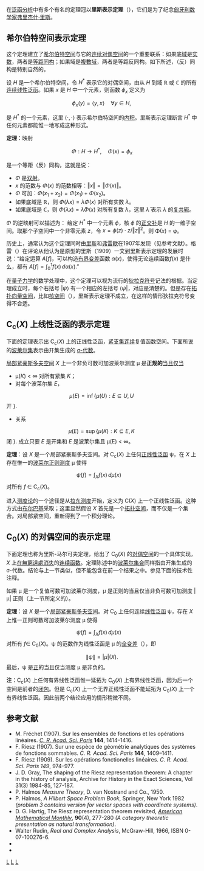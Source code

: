 {{NoteTA
| G1=Math
}}
在[[泛函分析|泛函分析]]中有多个有名的定理冠以'''里斯表示定理'''（{{lang-en|Riesz representation theorem}}），它们是为了纪念[[匈牙利|匈牙利]][[数学家|数学家]][[弗里杰什·里斯|弗里杰什·里斯]]。

== 希尔伯特空间表示定理 ==
这个定理建立了[[希尔伯特空间|希尔伯特空间]]与它的[[连续对偶空间|连续对偶空间]]的一个重要联系：如果底[[域_(數學)|域]]是[[实数|实数]]，两者是[[等距同构|等距同构]]；如果域是[[複數_(數學)|複數域]]，两者是等距反同构。如下所述，（反）同构是特别自然的。

设 <math>H</math> 是一个希尔伯特空间，令 <math>H^*</math> 表示它的对偶空间，由从 <math>H</math> 到域 <math>\mathbb{R}</math> 或 <math>\mathbb{C}</math> 的所有[[连续线性泛函|连续线性泛函]]。如果 <math>x</math> 是 <math>H</math> 中一个元素，则函数 <math>\phi_x</math> 定义为

:<math>\phi_x(y) = \left\langle y , x \right\rangle \quad \forall y \in H ,\,</math>

是  <math>H^*</math> 的一个元素，这里 <math>\langle\cdot,\cdot\rangle</math> 表示希尔伯特空间的[[内积|内积]]。里斯表示定理断言 <math>H^*</math> 中任何元素都能惟一地写成这种形式。

'''定理'''：映射

:<math> \Phi:H \rightarrow H^*, \quad \Phi(x) =  \phi_x </math>

是一个等距（反）同构，这就是说：

* <math>\Phi</math> 是[[双射|双射]]。
* <math>x</math> 的范数与 <math>\Phi(x)</math> 的范数相等：<math>\Vert x \Vert = \Vert\Phi(x)\Vert</math>。
* <math>\Phi</math> 可加：<math>\Phi( x_1 + x_2 ) = \Phi( x_1 ) + \Phi( x_2 )</math>。
* 如果底域是 <math>\mathbb{R}</math>，则 <math>\Phi(\lambda x) = \lambda \Phi(x)</math> 对所有实数 <math>\lambda</math>。
* 如果底域是 <math>\mathbb{C}</math>，则 <math>\Phi(\lambda x) = \bar{\lambda} \Phi(x)</math> 对所有复数 <math>\lambda</math>，这里 <math>\bar{\lambda}</math> 表示 <math>\lambda</math> 的[[复共轭|复共轭]]。

<math>\Phi</math> 的逆映射可以描述为： 给定 <math>H^*</math> 中一个元素 <math>\phi</math>，核 <math>\phi</math> 的[[正交补|正交补]]是 <math> H</math> 的一维子空间。取那个子空间中一个非零元素 <math>z</math>，令 <math>x = \phi(z) \cdot z /{\left\Vert z \right\Vert}^2</math>。则 Φ(''x'') = φ。

历史上，通常认为这个定理同时由[[弗里杰什·里斯|里斯]]和[[莫里斯·雷内·弗雷歇|弗雷歇]]在1907年发现（见参考文献）。格雷（{{lang|en|Gray}}）在评论从他认为是原型的里斯（1909）一文到里斯表示定理的发展时说：“给定运算 <math>A[f]</math>，可以构造[[有界变差|有界变差]]函数 <math>\alpha(x)</math>，使得无论连续函数<math>f(x)</math> 是什么，都有 <math>A[f] = \int_{0}^{1} f(x)\,d\alpha(x)</math>.”

在[[量子力学|量子力学]]的数学处理中，这个定理可以视为流行的[[狄拉克符号|狄拉克符号]]记法的根据。当定理成立时，每个右括号 <math>|\psi\rangle</math> 有一个相应的左括号 <math>\langle\psi|</math>，对应是清楚的。但是存在[[拓扑向量空间|拓扑向量空间]]，比如[[核空间|核空间]]（{{lang-en|Nuclear space}}），里斯表示定理不成立，在这样的情形狄拉克符号变得不合适。

== C<sub>c</sub>(''X'') 上线性泛函的表示定理==
{{main|{{le|里斯-馬可夫-角谷表示定理|Riesz–Markov–Kakutani representation theorem}}}} 
<!--應當拆分-->

下面的定理表示出 C<sub>c</sub>(''X'') 上的正线性泛函，[[紧空间|紧]][[支集|支集]][[连续函数_(拓扑学)|连续]]复值函数空间。下面所说的[[波莱尔集|波莱尔集]]表示由开集生成的 [[σ-代数|σ-代数]]。

[[局部紧|局部紧]][[豪斯多夫空间|豪斯多夫空间]] ''X'' 上一个非负可数可加波莱尔测度 μ 是'''正规的'''[[当且仅当|当且仅当]] 

* μ(''K'') < ∞ 对所有紧集 ''K''；
* 对每个波莱尔集 ''E''，
:<math> \mu(E) = \inf \{\mu(U): E \subseteq U, U \,</math> 开 }.

*  关系
:<math> \mu(E) = \sup \{\mu(K): K \subseteq E, K \,</math> 闭 }.
成立只要 ''E'' 是开集和 ''E'' 是波莱尔集且 μ(E) < ∞。

'''定理'''：设 ''X'' 是一个局部紧豪斯多夫空间。对 C<sub>c</sub>(''X'') 上任何[[正线性泛函|正线性泛函]] ψ，在 ''X'' 上存在惟一的[[波莱尔正则测度|波莱尔正则测度]] μ 使得
:<math> \psi(f) = \int_X f(x) \, d \mu(x) \quad </math>
对所有 ''f'' ∈ C<sub>c</sub>(''X'')。 

进入[[测度论|测度论]]的一个途径是从[[拉东测度|拉东测度]]开始，定义为 C(''X'') 上一个正线性泛函。这种方式由[[布尔巴基|布尔巴基]]采取；这里显然假设 ''X'' 首先是一个[[拓扑空间|拓扑空间]]，而不仅是一个集合。对局部紧空间，重新得到了一个积分理论。

== C<sub>0</sub>(''X'') 的对偶空间的表示定理 ==
下面定理也称为里斯-马尔可夫定理，给出了 C<sub>0</sub>(''X'') 的[[对偶空间|对偶空间]]的一个具体实现，''X'' 上[[在無窮遠處消失|在無窮遠處消失]]的[[连续函数|连续函数]]。定理陈述中的[[波莱尔集合|波莱尔集合]]同样指由开集生成的 σ-代数。结论与上一节类似，但不能包含在前一个结果之中。参见下面的技术性注释。

如果 μ 是一个复值可数可加波莱尔测度，μ 是正则的当且仅当非负可数可加测度 |μ| 正则（上一节所定义的）。

'''定理'''：设 ''X'' 是一个[[局部紧|局部紧]][[豪斯多夫空间|豪斯多夫空间]]。对  C<sub>0</sub> 上任何连续[[线性泛函|线性泛函]] ψ，存在 ''X'' 上惟一正则可数可加波莱尔测度 μ 使得
:<math> \psi(f) = \int_X f(x) \, d \mu(x) \quad </math>
对所有 ''f''∈ C<sub>0</sub>(''X'')。ψ 的范数作为线性泛函是 μ 的[[全变差|全变差]]（{{lang-en|total variation}}），即
:<math> \|\psi\| = |\mu|(X).</math>
最后，ψ 是[[正线性泛函|正]]的当且仅当测度 μ 是非负的。 

'''注'''：C<sub>c</sub>(''X'') 上任何有界线性泛函惟一延拓为 C<sub>0</sub>(''X'') 上有界线性泛函，因为后一个空间是前者的[[闭包_(拓扑学)|闭包]]。但是 C<sub>c</sub>(''X'') 上一个无界正线性泛函不能延拓为  C<sub>0</sub>(''X'') 上一个有界线性泛函。因此前两个结论应用的情形稍微不同。

== 参考文献 ==

* M. Fréchet (1907). Sur les ensembles de fonctions et les opérations linéaires. ''[[Les_Comptes_rendus_de_l'Académie_des_sciences|C. R. Acad. Sci. Paris]]'' '''144''', 1414–1416.
* F. Riesz (1907). Sur une espèce de géométrie analytiques des systèmes de fonctions sommables. ''C. R. Acad. Sci. Paris'' '''144''', 1409–1411.
* F. Riesz (1909). Sur les opérations fonctionelles linéaires. ''C. R. Acad. Sci. Paris'' ''149'', 974–977.
* J. D. Gray, The shaping of the Riesz representation theorem: A chapter in the history of analysis, Archive for History in the Exact Sciences, Vol 31(3) 1984-85, 127-187.
* P. Halmos ''Measure Theory'', D. van Nostrand and Co., 1950.
* P. Halmos, ''A Hilbert Space Problem Book'', Springer, New York 1982 ''(problem 3 contains version for vector spaces with coordinate systems)''.
* D. G. Hartig, The Riesz representation theorem revisited, ''[[American_Mathematical_Monthly|American Mathematical Monthly]]'', '''90'''(4), 277-280 ''(A category theoretic presentation as natural transformation)''.
* Walter Rudin, ''Real and Complex Analysis'', McGraw-Hill, 1966, ISBN 0-07-100276-6.
* {{mathworld|urlname=RieszRepresentationTheorem|title=Riesz Representation Theorem}}
* {{planetmath reference|id=6130|title=Proof of Riesz representation theorem for separable Hilbert spaces}}


[[Category:泛函分析|L]]
[[Category:数学定理|L]]
[[Category:对偶理论|L]]